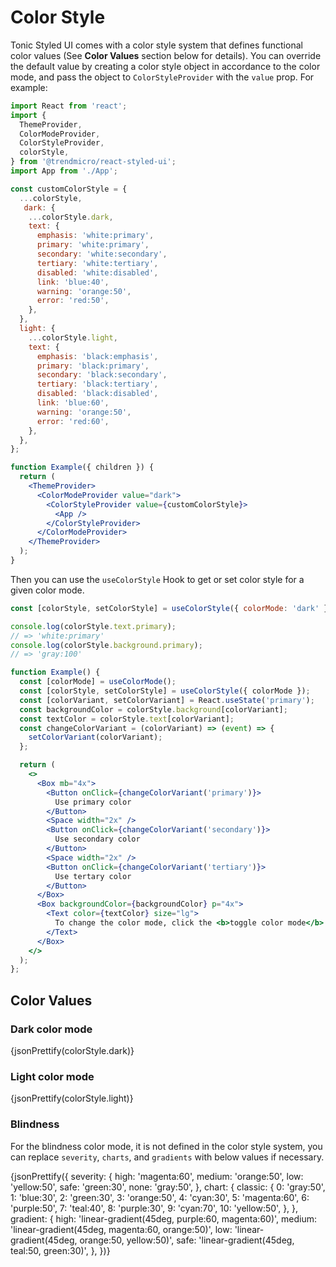 
# Color Style

Tonic Styled UI comes with a color style system that defines functional color values (See **Color Values** section below for details). You can override the default value by creating a color style object in accordance to the color mode, and pass the object to `ColorStyleProvider` with the `value` prop. For example:

```jsx disabled
import React from 'react';
import {
  ThemeProvider,
  ColorModeProvider,
  ColorStyleProvider,
  colorStyle,
} from '@trendmicro/react-styled-ui';
import App from './App';

const customColorStyle = {
  ...colorStyle,
   dark: {
    ...colorStyle.dark,
    text: {
      emphasis: 'white:primary',
      primary: 'white:primary',
      secondary: 'white:secondary',
      tertiary: 'white:tertiary',
      disabled: 'white:disabled',
      link: 'blue:40',
      warning: 'orange:50',
      error: 'red:50',
    },
  },
  light: {
    ...colorStyle.light,
    text: {
      emphasis: 'black:emphasis',
      primary: 'black:primary',
      secondary: 'black:secondary',
      tertiary: 'black:tertiary',
      disabled: 'black:disabled',
      link: 'blue:60',
      warning: 'orange:50',
      error: 'red:60',
    },
  },
};

function Example({ children }) {
  return (
    <ThemeProvider>
      <ColorModeProvider value="dark">
        <ColorStyleProvider value={customColorStyle}>
          <App />
        </ColorStyleProvider>
      </ColorModeProvider>
    </ThemeProvider>
  );
}
```

Then you can use the `useColorStyle` Hook to get or set color style for a given color mode.

```js
const [colorStyle, setColorStyle] = useColorStyle({ colorMode: 'dark' });

console.log(colorStyle.text.primary);
// => 'white:primary'
console.log(colorStyle.background.primary);
// => 'gray:100'
```

```jsx
function Example() {
  const [colorMode] = useColorMode();
  const [colorStyle, setColorStyle] = useColorStyle({ colorMode });
  const [colorVariant, setColorVariant] = React.useState('primary');
  const backgroundColor = colorStyle.background[colorVariant];
  const textColor = colorStyle.text[colorVariant];
  const changeColorVariant = (colorVariant) => (event) => {
    setColorVariant(colorVariant);
  };

  return (
    <>
      <Box mb="4x">
        <Button onClick={changeColorVariant('primary')}>
          Use primary color
        </Button>
        <Space width="2x" />
        <Button onClick={changeColorVariant('secondary')}>
          Use secondary color
        </Button>
        <Space width="2x" />
        <Button onClick={changeColorVariant('tertiary')}>
          Use tertary color
        </Button>
      </Box>
      <Box backgroundColor={backgroundColor} p="4x">
        <Text color={textColor} size="lg">
          To change the color mode, click the <b>toggle color mode</b> button at the top right corner.
        </Text>
      </Box>
    </>
  );
};
```

## Color Values

### Dark color mode

<CodeBlock>
  {jsonPrettify(colorStyle.dark)}
</CodeBlock>

### Light color mode

<CodeBlock>
  {jsonPrettify(colorStyle.light)}
</CodeBlock>

### Blindness

For the blindness color mode, it is not defined in the color style system, you can replace `severity`, `charts`, and `gradients` with below values if necessary.

<CodeBlock>
  {jsonPrettify({
    severity: {
      high: 'magenta:60',
      medium: 'orange:50',
      low: 'yellow:50',
      safe: 'green:30',
      none: 'gray:50',
    },
    chart: {
      classic: {
        0: 'gray:50',
        1: 'blue:30',
        2: 'green:30',
        3: 'orange:50',
        4: 'cyan:30',
        5: 'magenta:60',
        6: 'purple:50',
        7: 'teal:40',
        8: 'purple:30',
        9: 'cyan:70',
        10: 'yellow:50',
      },
    },
    gradient: {
      high: 'linear-gradient(45deg, purple:60, magenta:60)',
      medium: 'linear-gradient(45deg, magenta:60, orange:50)',
      low: 'linear-gradient(45deg, orange:50, yellow:50)',
      safe: 'linear-gradient(45deg, teal:50, green:30)',
    },
  })}
</CodeBlock>

